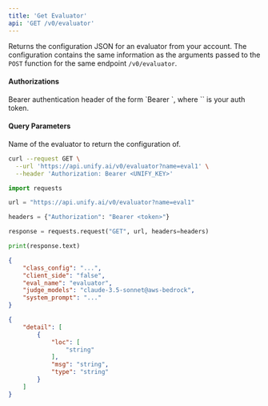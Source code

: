 ```yaml
---
title: 'Get Evaluator'
api: 'GET /v0/evaluator'
---
```

Returns the configuration JSON for an evaluator from your account. The configuration
contains the same information as the arguments passed to the `POST` function for the
same endpoint `/v0/evaluator`.

#### Authorizations

<ParamField header="Authorization" type="string" required="true">
  Bearer authentication header of the form `Bearer <token>`, where `<token>` is your auth token.
</ParamField>

#### Query Parameters

<ParamField query="name" type="string" required="true">
Name of the evaluator to return the configuration of.
</ParamField>

<RequestExample>

```bash cURL
curl --request GET \
  --url 'https://api.unify.ai/v0/evaluator?name=eval1' \
  --header 'Authorization: Bearer <UNIFY_KEY>'
```

```python Python
import requests

url = "https://api.unify.ai/v0/evaluator?name=eval1"

headers = {"Authorization": "Bearer <token>"}

response = requests.request("GET", url, headers=headers)

print(response.text)
```

</RequestExample>
<ResponseExample>

```json 200
{
    "class_config": "...",
    "client_side": "false",
    "eval_name": "evaluator",
    "judge_models": "claude-3.5-sonnet@aws-bedrock",
    "system_prompt": "..."
}
```

```json 422
{
    "detail": [
        {
            "loc": [
                "string"
            ],
            "msg": "string",
            "type": "string"
        }
    ]
}
```

</ResponseExample>
